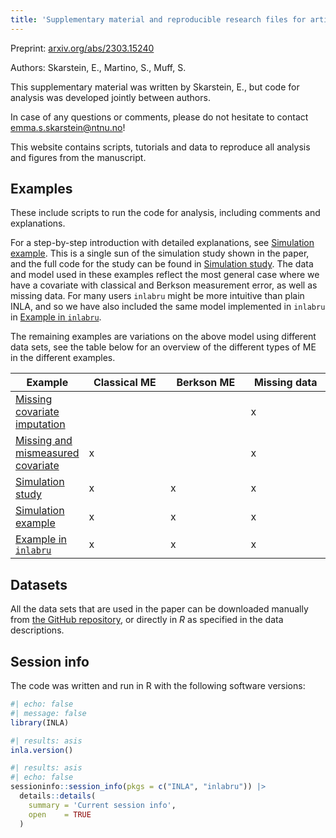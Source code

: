 ```yaml
---
title: 'Supplementary material and reproducible research files for article "*A joint Bayesian framework for missing data and measurement error using integrated nested Laplace approximations*"'
---
```


Preprint: [arxiv.org/abs/2303.15240](https://arxiv.org/abs/2303.15240)

Authors: Skarstein, E., Martino, S., Muff, S.

This supplementary material was written by Skarstein, E., but code for analysis was developed jointly between authors.

In case of any questions or comments, please do not hesitate to contact <emma.s.skarstein@ntnu.no>!

This website contains scripts, tutorials and data to reproduce all analysis and figures from the manuscript.

## Examples 
These include scripts to run the code for analysis, including comments and explanations.

For a step-by-step introduction with detailed explanations, see [Simulation example](Simulation_example.qmd). This is a single sun of the simulation study shown in the paper, and the full code for the study can be found in [Simulation study](simulation_study.qmd). The data and model used in these examples reflect the most general case where we have a covariate with classical and Berkson measurement error, as well as missing data. For many users `inlabru` might be more intuitive than plain INLA, and so we have also included the same model implemented in `inlabru` in [Example in `inlabru`](example_in_inlabru.qmd).

The remaining examples are variations on the above model using different data sets, see the table below for an overview of the different types of ME in the different examples.

Example | Classical ME | Berkson ME | Missing data  
---|-------------|-------------|-------------
[Missing covariate imputation](missing_covariate_imputation.qmd) | | | x 
[Missing and mismeasured covariate](missing_and_mismeasured_covariate.qmd) | x | | x 
[Simulation study](simulation_study.qmd) | x | x | x 
[Simulation example](simulation_example.qmd) | x | x | x 
[Example in `inlabru`](example_in_inlabru.qmd) | x | x | x 


## Datasets
All the data sets that are used in the paper can be downloaded manually from [the GitHub repository](https://github.com/emmaSkarstein/Missing-data-and-measurement-error), or directly in *R* as specified in the data descriptions. 

## Session info

The code was written and run in R with the following software versions:
```r
#| echo: false
#| message: false
library(INLA)
```

```r
#| results: asis
inla.version()
```


```r
#| results: asis
#| echo: false
sessioninfo::session_info(pkgs = c("INLA", "inlabru")) |> 
  details::details(
    summary = 'Current session info',
    open    = TRUE
  )
```

